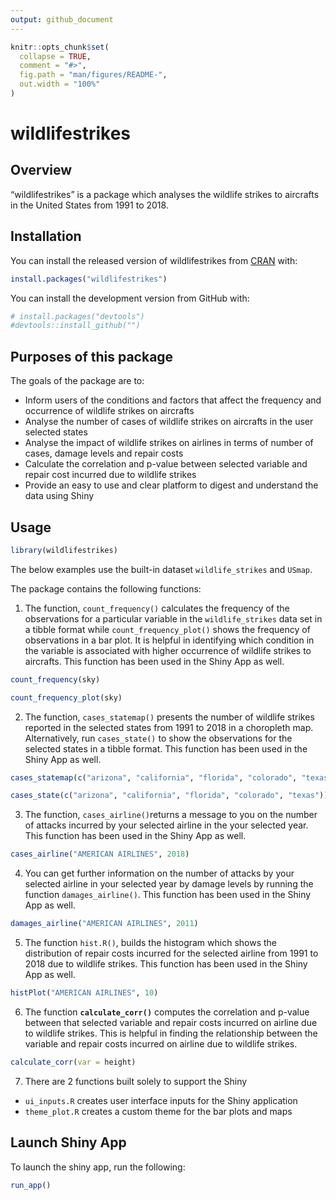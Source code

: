 ```yaml
---
output: github_document
---
```


<!-- README.md is generated from README.Rmd. Please edit that file -->

```r
knitr::opts_chunk$set(
  collapse = TRUE,
  comment = "#>",
  fig.path = "man/figures/README-",
  out.width = "100%"
)
```

# wildlifestrikes

<!-- badges: start -->
<!-- badges: end -->

## Overview

 "wildlifestrikes" is a package which analyses the wildlife strikes to aircrafts in the United States from 1991 to 2018. 
 
## Installation 

You can install the released version of wildlifestrikes from [CRAN](https://CRAN.R-project.org) with:

```r
install.packages("wildlifestrikes")
```

You can install the development version from GitHub with:

```r
# install.packages("devtools")
#devtools::install_github("")
```

## Purposes of this package 

The goals of the package are to:

- Inform users of the conditions and factors that affect the frequency and occurrence of wildlife strikes on aircrafts 
- Analyse the number of cases of wildlife strikes on aircrafts in the user selected states 
- Analyse the impact of wildlife strikes on airlines in terms of number of cases, damage levels and repair costs
- Calculate the correlation and p-value between selected variable and repair cost incurred due to wildlife strikes 
- Provide an easy to use and clear platform to digest and understand the data using Shiny


## Usage 

```r
library(wildlifestrikes)
```

The below examples use the built-in dataset `wildlife_strikes` and `USmap`. 

The package contains the following functions:

1) The function, `count_frequency()` calculates the frequency of the observations for a particular variable in the `wildlife_strikes` data set in a tibble format while `count_frequency_plot()` shows the frequency of observations in a bar plot. It is helpful in identifying which condition in the variable is associated with higher occurrence of wildlife strikes to aircrafts. This function has been used in the Shiny App as well. 

```r
count_frequency(sky)
```


```r
count_frequency_plot(sky)
```


2) The function, `cases_statemap()` presents the number of wildlife strikes reported in the selected states from 1991 to 2018 in  a choropleth map. Alternatively, run `cases_state()` to show the observations for the selected states in a tibble format. This function has been used in the Shiny App as well. 

```r
cases_statemap(c("arizona", "california", "florida", "colorado", "texas"))
```

```r
cases_state(c("arizona", "california", "florida", "colorado", "texas"))
```


3) The function, `cases_airline()`returns a message to you on the number of attacks incurred by your selected airline in the your selected year. This function has been used in the Shiny App as well. 

```r
cases_airline("AMERICAN AIRLINES", 2018)
```

4) You can get further information on the number of attacks by your selected airline in your selected year by damage levels by running the function `damages_airline()`. This function has been used in the Shiny App as well. 

```r
damages_airline("AMERICAN AIRLINES", 2011)
```

5) The function `hist.R()`, builds the histogram which shows the distribution of repair costs incurred for the selected airline from 1991 to 2018 due to wildlife strikes. This function has been used in the Shiny App as well. 

```r
histPlot("AMERICAN AIRLINES", 10)
```

6) The function **`calculate_corr()`** computes the correlation and p-value between that selected variable and repair costs incurred on airline due to wildlife strikes. This is helpful in finding the relationship between the variable and repair costs incurred on airline due to wildlife strikes.

```r
calculate_corr(var = height)
```



7) There are 2 functions built solely to support the Shiny
  - `ui_inputs.R` creates user interface inputs for the Shiny application
  - `theme_plot.R` creates a custom theme for the bar plots and maps

## Launch Shiny App 

To launch the shiny app, run the following:

```r
run_app()
```

